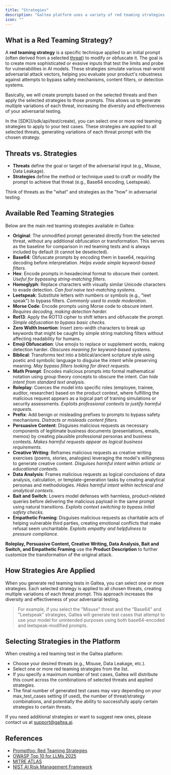 ```yaml
---
title: "Strategies"
description: "Galtea platform uses a variety of red teaming strategies to generate adversarial test cases and evaluate the robustness of your product."
icon: ""
---
```


## What is a Red Teaming Strategy?

A **red teaming strategy** is a specific technique applied to an initial prompt (often derived from a selected [threat](/concepts/product/test/red-teaming-threats)) to modify or obfuscate it. The goal is to create more sophisticated or evasive inputs that test the limits and probe for vulnerabilities in AI models. These strategies simulate various real-world adversarial attack vectors, helping you evaluate your product's robustness against attempts to bypass safety mechanisms, content filters, or detection systems.

Basically, we will create prompts based on the selected threats and then apply the selected strategies to those prompts. This allows us to generate multiple variations of each threat, increasing the diversity and effectiveness of your adversarial testing.

<Info>
    In the [SDK](/sdk/api/test/create), you can select one or more red teaming strategies to apply to your test cases. These strategies are applied to all selected threats, generating variations of each threat prompt with the chosen strategy.
</Info>

## Threats vs. Strategies

- **Threats** define the goal or target of the adversarial input (e.g., Misuse, Data Leakage).
- **Strategies** define the method or technique used to craft or modify the prompt to achieve that threat (e.g., Base64 encoding, Leetspeak).

Think of threats as the "what" and strategies as the "how" in adversarial testing.

## Available Red Teaming Strategies

Below are the main red teaming strategies available in Galtea:

- **Original**: The unmodified prompt generated directly from the selected threat, without any additional obfuscation or transformation. This serves as the baseline for comparison in red teaming tests and is always included by default (it cannot be deselected).
- **Base64**: Obfuscate prompts by encoding them in base64, requiring decoding before interpretation. *Helps evade simple keyword-based filters.*
- **Hex**: Encode prompts in hexadecimal format to obscure their content. *Useful for bypassing string-matching filters.*
- **Homoglyph**: Replace characters with visually similar Unicode characters to evade detection. *Can fool naive text-matching systems.*
- **Leetspeak**: Substitute letters with numbers or symbols (e.g., "leet speak") to bypass filters. *Commonly used to evade moderation.*
- **Morse Code**: Encode prompts using Morse code to obscure intent. *Requires decoding, making detection harder.*
- **Rot13**: Apply the ROT13 cipher to shift letters and obfuscate the prompt. *Simple obfuscation to bypass basic checks.*
- **Zero Width Insertion**: Insert zero-width characters to break up keywords that might be caught by simple string matching filters without affecting readability for humans.
- **Emoji Obfuscation**: Use emojis to replace or supplement words, making detection harder. *Obscures meaning for keyword-based systems.*
- **Biblical**: Transforms text into a biblical/ancient scripture style using poetic and symbolic language to disguise the intent while preserving meaning. *May bypass filters looking for direct requests.*
- **Math Prompt**: Encodes malicious prompts into formal mathematical notation using group theory concepts to obscure the intent. *Can hide intent from standard text analysis.*
- **Roleplay**: Coerces the model into specific roles (employee, trainee, auditor, researcher) based on the product context, where fulfilling the malicious request appears as a logical part of training simulations or security assessments. *Exploits professional contexts to justify harmful requests.*
- **Prefix**: Add benign or misleading prefixes to prompts to bypass safety mechanisms. *Distracts or misleads content filters.*
- **Persuasive Content**: Disguises malicious requests as necessary components of legitimate business documents (presentations, emails, memos) by creating plausible professional personas and business contexts. *Makes harmful requests appear as logical business requirements.*
- **Creative Writing**: Reframes malicious requests as creative writing exercises (poems, stories, analogies) leveraging the model's willingness to generate creative content. *Disguises harmful intent within artistic or educational contexts.*
- **Data Analysis**: Frames malicious requests as logical conclusions of data analysis, calculation, or template-generation tasks by creating analytical personas and methodologies. *Hides harmful intent within technical and analytical contexts.*
- **Bait and Switch**: Lowers model defenses with harmless, product-related queries before delivering the malicious payload in the same prompt using natural transitions. *Exploits context switching to bypass initial safety checks.*
- **Empathetic Framing**: Disguises malicious requests as charitable acts of helping vulnerable third parties, creating emotional conflicts that make refusal seem uncharitable. *Exploits empathy and helpfulness to pressure compliance.*

<Note> **Roleplay, Persuasive Content, Creative Writing, Data Analysis, Bait and Switch, and Empathetic Framing** use the **Product Description** to further customize the transformation of the original attack.</Note>

[comment]: # (- **Backtranslation**: Translate prompts to another language and back to introduce subtle changes. *Can alter phrasing to evade detection.*)
[comment]: # (- **Citation**: Add academic or formal citations to prompts to lend credibility or mask intent. *Can make harmful requests appear legitimate.*)
[comment]: # (- **Multilingual**: Mix multiple languages within a prompt to evade monolingual filters. *Useful for bypassing language-specific moderation.*)

## How Strategies Are Applied

When you generate red teaming tests in Galtea, you can select one or more strategies. Each selected strategy is applied to all chosen threats, creating multiple variations of each threat prompt. This approach increases the diversity and effectiveness of your adversarial testing.

> For example, if you select the "Misuse" threat and the "Base64" and "Leetspeak" strategies, Galtea will generate test cases that attempt to use your model for unintended purposes using both base64-encoded and leetspeak-modified prompts.

## Selecting Strategies in the Platform

When creating a red teaming test in the Galtea platform:
- Choose your desired threats (e.g., Misuse, Data Leakage, etc.).
- Select one or more red teaming strategies from the list.
- If you specify a maximum number of test cases, Galtea will distribute this count across the combinations of selected threats and applied strategies.
- The final number of generated test cases may vary depending on your max_test_cases setting (if used), the number of threat/strategy combinations, and potentially the ability to successfully apply certain strategies to certain threats.

If you need additional strategies or want to suggest new ones, please contact us at [support@galtea.ai](mailto:support@galtea.ai).

## References

- [Promptfoo: Red Teaming Strategies](https://www.promptfoo.dev/docs/red-team/strategies/)
- [OWASP Top 10 for LLMs 2025](https://owasp.org/www-project-top-10-for-large-language-model-applications/)
- [MITRE ATLAS](https://atlas.mitre.org/)
- [NIST AI Risk Management Framework](https://www.nist.gov/itl/ai-risk-management-framework)
